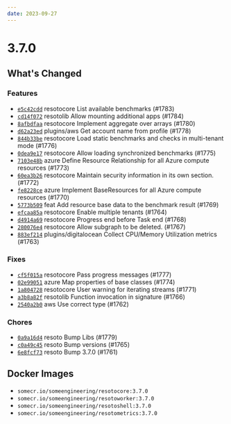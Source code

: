 ```yaml
---
date: 2023-09-27
---
```


# 3.7.0

## What's Changed

### Features

- [`e5c42cdd`](https://github.com/someengineering/resoto/commit/e5c42cdd) <span class="badge badge--secondary">resotocore</span> List available benchmarks (#1783)
- [`cd14f072`](https://github.com/someengineering/resoto/commit/cd14f072) <span class="badge badge--secondary">resotolib</span> Allow mounting additional apps (#1784)
- [`8afbdfaa`](https://github.com/someengineering/resoto/commit/8afbdfaa) <span class="badge badge--secondary">resotocore</span> Implement aggregate over arrays (#1780)
- [`d62a23ed`](https://github.com/someengineering/resoto/commit/d62a23ed) <span class="badge badge--secondary">plugins/aws</span> Get account name from profile (#1778)
- [`844b33be`](https://github.com/someengineering/resoto/commit/844b33be) <span class="badge badge--secondary">resotocore</span> Load static benchmarks and checks in multi-tenant mode (#1776)
- [`0dea9e17`](https://github.com/someengineering/resoto/commit/0dea9e17) <span class="badge badge--secondary">resotocore</span> Allow loading synchronized benchmarks (#1775)
- [`7103e48b`](https://github.com/someengineering/resoto/commit/7103e48b) <span class="badge badge--secondary">azure</span> Define Resource Relationship for all Azure compute resources (#1773)
- [`60ea3b26`](https://github.com/someengineering/resoto/commit/60ea3b26) <span class="badge badge--secondary">resotocore</span> Maintain security information in its own section. (#1772)
- [`fe8228ce`](https://github.com/someengineering/resoto/commit/fe8228ce) <span class="badge badge--secondary">azure</span> Implement BaseResources for all Azure compute resources (#1770)
- [`5773b509`](https://github.com/someengineering/resoto/commit/5773b509) <span class="badge badge--secondary">feat</span> Add resource base data to the benchmark result (#1769)
- [`efcaa85a`](https://github.com/someengineering/resoto/commit/efcaa85a) <span class="badge badge--secondary">resotocore</span> Enable multiple tenants (#1764)
- [`d4914a69`](https://github.com/someengineering/resoto/commit/d4914a69) <span class="badge badge--secondary">resotocore</span> Progress end before Task end (#1768)
- [`280076e4`](https://github.com/someengineering/resoto/commit/280076e4) <span class="badge badge--secondary">resotocore</span> Allow subgraph to be deleted. (#1767)
- [`883ef214`](https://github.com/someengineering/resoto/commit/883ef214) <span class="badge badge--secondary">plugins/digitalocean</span> Collect CPU/Memory Utilization metrics (#1763)

### Fixes

- [`cf5f015a`](https://github.com/someengineering/resoto/commit/cf5f015a) <span class="badge badge--secondary">resotocore</span> Pass progress messages (#1777)
- [`02e99051`](https://github.com/someengineering/resoto/commit/02e99051) <span class="badge badge--secondary">azure</span> Map properties of base classes (#1774)
- [`1a804728`](https://github.com/someengineering/resoto/commit/1a804728) <span class="badge badge--secondary">resotocore</span> User warning for iterating streams (#1771)
- [`a3b8a82f`](https://github.com/someengineering/resoto/commit/a3b8a82f) <span class="badge badge--secondary">resotolib</span> Function invocation in signature (#1766)
- [`2540a2b0`](https://github.com/someengineering/resoto/commit/2540a2b0) <span class="badge badge--secondary">aws</span> Use correct type (#1762)

### Chores

- [`0a9a16d4`](https://github.com/someengineering/resoto/commit/0a9a16d4) <span class="badge badge--secondary">resoto</span> Bump Libs (#1779)
- [`c0a49c45`](https://github.com/someengineering/resoto/commit/c0a49c45) <span class="badge badge--secondary">resoto</span> Bump versions (#1765)
- [`6e8fcf73`](https://github.com/someengineering/resoto/commit/6e8fcf73) <span class="badge badge--secondary">resoto</span> Bump 3.7.0 (#1761)

<!--truncate-->

## Docker Images

- `somecr.io/someengineering/resotocore:3.7.0`
- `somecr.io/someengineering/resotoworker:3.7.0`
- `somecr.io/someengineering/resotoshell:3.7.0`
- `somecr.io/someengineering/resotometrics:3.7.0`

